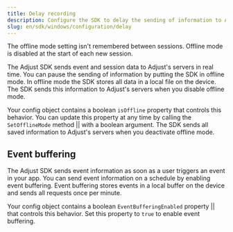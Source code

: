 ```yaml
---
title: Delay recording
description: Configure the SDK to delay the sending of information to Adjust's servers.
slug: en/sdk/windows/configuration/delay
---
```


<Callout type="important">

The offline mode setting isn't remembered between sessions. Offline mode is disabled at the start of each new session.

</Callout>

The Adjust SDK sends event and session data to Adjust's servers in real time. You can pause the sending of information by putting the SDK in offline mode. In offline mode the SDK stores all data in a local file on the device. The SDK sends this information to Adjust's servers when you disable offline mode.


Your config object contains a boolean `isOffline` property that controls this behavior. You can update this property at any time by calling the <Tooltip>`SetOfflineMode` method || <SetOfflineModeSig /></Tooltip> with a boolean argument. The SDK sends all saved information to Adjust's servers when you deactivate offline mode.


<SetOfflineMode />

## Event buffering

The Adjust SDK sends event information as soon as a user triggers an event in your app. You can send event information on a schedule by enabling event buffering. Event buffering stores events in a local buffer on the device and sends all requests once per minute.


Your config object contains a boolean <Tooltip>`EventBufferingEnabled` property || <EventBufferingEnabledSig /></Tooltip> that controls this behavior. Set this property to `true` to enable event buffering.


<EventBufferingEnabled />
